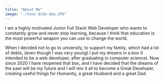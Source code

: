 ```yaml
---
title: "About Me"
image: "./toni-dide-dea.JPG"
---
```



I am a highly motivated Junior Full Stack Web Developer who wants to constantly grow and never stop learning, because I think that education is the most powerful weapon you can use to change the world.

When I decided not to go to university, to support my family, which had a lot of debts, (even though I was very young) I put my dreams in a box (I intended to be a web developer, after graduating in computer science). Now since 2020 I have reopened that box, and I have decided that the dreams of the past will be my future and I will mix it all to become a Great Developer, creating useful things for Humanity, a great Husband and a great Dad.



